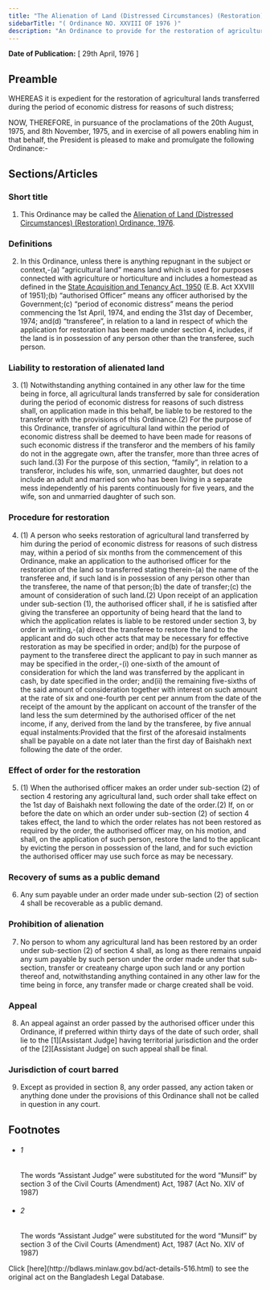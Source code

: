 ```yaml
---
title: "The Alienation of Land (Distressed Circumstances) (Restoration) Ordinance, 1976"
sidebarTitle: "( Ordinance NO. XXVIII OF 1976 )"
description: "An Ordinance to provide for the restoration of agricultural lands transferred for reasons of economic distress."
---
```


**Date of Publication:** [ 29th April, 1976 ]

## Preamble

WHEREAS it is expedient for the restoration of agricultural lands transferred during the period of economic distress for reasons of such distress;

NOW, THEREFORE, in pursuance of the proclamations of the 20th August, 1975, and 8th November, 1975, and in exercise of all powers enabling him in that behalf, the President is pleased to make and promulgate the following Ordinance:-

## Sections/Articles

### Short title

1. This Ordinance may be called the [Alienation of Land (Distressed Circumstances) (Restoration) Ordinance, 1976](/act-516.html "Alienation of Land (Distressed Circumstances) (Restoration) Ordinance, 1976").

### Definitions

2. In this Ordinance, unless there is anything repugnant in the subject or context,-(a) “agricultural land” means land which is used for purposes connected with agriculture or horticulture and includes a homestead as defined in the [State Acquisition and Tenancy Act, 1950](/act-241.html "State Acquisition and Tenancy Act, 1950 ") (E.B. Act XXVIII of 1951);(b) “authorised Officer” means any officer authorised by the Government;(c) “period of economic distress” means the period commencing the 1st April, 1974, and ending the 31st day of December, 1974; and(d) “transferee”, in relation to a land in respect of which the application for restoration has been made under section 4, includes, if the land is in possession of any person other than the transferee, such person.

### Liability to restoration of alienated land

3. (1) Notwithstanding anything contained in any other law for the time being in force, all agricultural lands transferred by sale for consideration during the period of economic distress for reasons of such distress shall, on application made in this behalf, be liable to be restored to the transferor with the provisions of this Ordinance.(2) For the purpose of this Ordinance, transfer of agricultural land within the period of economic distress shall be deemed to have been made for reasons of such economic distress if the transferor and the members of his family do not in the aggregate own, after the transfer, more than three acres of such land.(3) For the purpose of this section, “family”, in relation to a transferor, includes his wife, son, unmarried daughter, but does not include an adult and married son who has been living in a separate mess independently of his parents continuously for five years, and the wife, son and unmarried daughter of such son.

### Procedure for restoration

4. (1) A person who seeks restoration of agricultural land transferred by him during the period of economic distress for reasons of such distress may, within a period of six months from the commencement of this Ordinance, make an application to the authorised officer for the restoration of the land so transferred stating therein-(a) the name of the transferee and, if such land is in possession of any person other than the transferee, the name of that person;(b) the date of transfer;(c) the amount of consideration of such land.(2) Upon receipt of an application under sub-section (1), the authorised officer shall, if he is satisfied after giving the transferee an opportunity of being heard that the land to which the application relates is liable to be restored under section 3, by order in writing,-(a) direct the transferee to restore the land to the applicant and do such other acts that may be necessary for effective restoration as may be specified in order; and(b) for the purpose of payment to the transferee direct the applicant to pay in such manner as may be specified in the order,-(i) one-sixth of the amount of consideration for which the land was transferred by the applicant in cash, by date specified in the order; and(ii) the remaining five-sixths of the said amount of consideration together with interest on such amount at the rate of six and one-fourth per cent per annum from the date of the receipt of the amount by the applicant on account of the transfer of the land less the sum determined by the authorised officer of the net income, if any, derived from the land by the transferee, by five annual equal instalments:Provided that the first of the aforesaid instalments shall be payable on a date not later than the first day of Baishakh next following the date of the order.

### Effect of order for the restoration

5. (1) When the authorised officer makes an order under sub-section (2) of section 4 restoring any agricultural land, such order shall take effect on the 1st day of Baishakh next following the date of the order.(2) If, on or before the date on which an order under sub-section (2) of section 4 takes effect, the land to which the order relates has not been restored as required by the order, the authorised officer may, on his motion, and shall, on the application of such person, restore the land to the applicant by evicting the person in possession of the land, and for such eviction the authorised officer may use such force as may be necessary.

### Recovery of sums as a public demand

6. Any sum payable under an order made under sub-section (2) of section 4 shall be recoverable as a public demand.

### Prohibition of alienation

7. No person to whom any agricultural land has been restored by an order under sub-section (2) of section 4 shall, as long as there remains unpaid any sum payable by such person under the order made under that sub-section, transfer or createany charge upon such land or any portion thereof and, notwithstanding anything contained in any other law for the time being in force, any transfer made or charge created shall be void.

### Appeal

8. An appeal against an order passed by the authorised officer under this Ordinance, if preferred within thirty days of the date of such order, shall lie to the [1][Assistant Judge] having territorial jurisdiction and the order of the [2][Assistant Judge] on such appeal shall be final.

### Jurisdiction of court barred

9. Except as provided in section 8, any order passed, any action taken or anything done under the provisions of this Ordinance shall not be called in question in any court.

## Footnotes

- ###### 1

  The words “Assistant Judge” were substituted for the word “Munsif” by section 3 of the Civil Courts (Amendment) Act, 1987 (Act No. XIV of 1987)

- ###### 2

  The words “Assistant Judge” were substituted for the word “Munsif” by section 3 of the Civil Courts (Amendment) Act, 1987 (Act No. XIV of 1987)

<Note>
  Click [here](http://bdlaws.minlaw.gov.bd/act-details-516.html) to see the original act on the Bangladesh Legal Database.
</Note>
